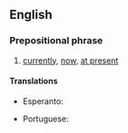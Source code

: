 ==English==

===Prepositional phrase===
{{en-prep phrase|[[at]] [[this]] [[moment]] [[in]] [[time]]|-}}

# [[currently]], [[now]], [[at present]]

====Translations====
{{trans-top|currently}}
* Esperanto: {{t|eo|ĉimomente}}
{{trans-mid}}
* Portuguese: {{t|pt|no momento}}
{{trans-bottom}}